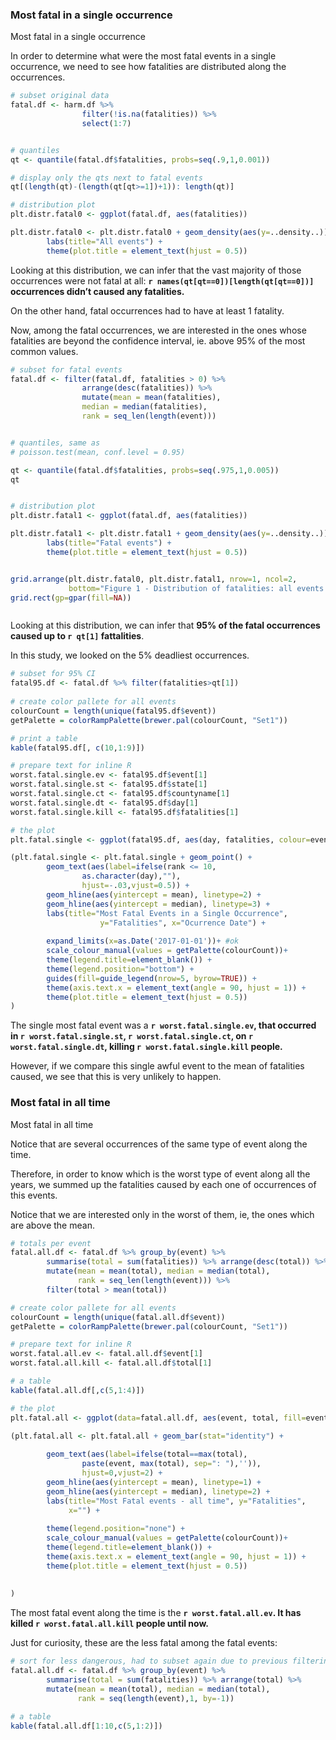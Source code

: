 ### Most fatal in a single occurrence

Most fatal in a single occurrence


In order to determine what were the most fatal events in a single occurrence, we need to see how fatalities are distributed along the occurrences.


```r
# subset original data
fatal.df <- harm.df %>% 
                filter(!is.na(fatalities)) %>%
                select(1:7)


# quantiles
qt <- quantile(fatal.df$fatalities, probs=seq(.9,1,0.001))

# display only the qts next to fatal events
qt[(length(qt)-(length(qt[qt>=1])+1)): length(qt)]

# distribution plot
plt.distr.fatal0 <- ggplot(fatal.df, aes(fatalities))

plt.distr.fatal0 <- plt.distr.fatal0 + geom_density(aes(y=..density..)) + xlim(0,.5) + 
        labs(title="All events") +
        theme(plot.title = element_text(hjust = 0.5))       

```             

Looking at this distribution, we can infer that the vast majority of those occurrences were not fatal at all: **`r names(qt[qt==0])[length(qt[qt==0])]` occurrences didn't caused any fatalities.**

On the other hand, fatal occurrences had to have at least 1 fatality.

Now, among the fatal occurrences, we are interested in the ones whose fatalities are beyond the confidence interval, ie. above 95% of the most common values. 



```r

# subset for fatal events
fatal.df <- filter(fatal.df, fatalities > 0) %>%
                arrange(desc(fatalities)) %>%
                mutate(mean = mean(fatalities), 
                median = median(fatalities),
                rank = seq_len(length(event)))


# quantiles, same as 
# poisson.test(mean, conf.level = 0.95)

qt <- quantile(fatal.df$fatalities, probs=seq(.975,1,0.005))
qt


# distribution plot
plt.distr.fatal1 <- ggplot(fatal.df, aes(fatalities))

plt.distr.fatal1 <- plt.distr.fatal1 + geom_density(aes(y=..density..)) + xlim(0,qt[1]) + 
        labs(title="Fatal events") +
        theme(plot.title = element_text(hjust = 0.5))


grid.arrange(plt.distr.fatal0, plt.distr.fatal1, nrow=1, ncol=2, 
             bottom="Figure 1 - Distribution of fatalities: all events VS fatal events")
grid.rect(gp=gpar(fill=NA))



```

Looking at this distribution, we can infer that **95% of the fatal occurrences caused up to `r qt[1]` fattalities**.

In this study, we looked on the 5% deadliest occurrences. 



```r
# subset for 95% CI
fatal95.df <- fatal.df %>% filter(fatalities>qt[1])
                
# create color pallete for all events
colourCount = length(unique(fatal95.df$event))
getPalette = colorRampPalette(brewer.pal(colourCount, "Set1"))

# print a table
kable(fatal95.df[, c(10,1:9)])

# prepare text for inline R
worst.fatal.single.ev <- fatal95.df$event[1]
worst.fatal.single.st <- fatal95.df$state[1]
worst.fatal.single.ct <- fatal95.df$countyname[1]
worst.fatal.single.dt <- fatal95.df$day[1]
worst.fatal.single.kill <- fatal95.df$fatalities[1]


```



```r
# the plot
plt.fatal.single <- ggplot(fatal95.df, aes(day, fatalities, colour=event))

(plt.fatal.single <- plt.fatal.single + geom_point() +
        geom_text(aes(label=ifelse(rank <= 10, 
                as.character(day),""),
                hjust=-.03,vjust=0.5)) +                
        geom_hline(aes(yintercept = mean), linetype=2) +
        geom_hline(aes(yintercept = median), linetype=3) +
        labs(title="Most Fatal Events in a Single Occurrence",
                    y="Fatalities", x="Ocurrence Date") +
    
        expand_limits(x=as.Date('2017-01-01'))+ #ok
        scale_colour_manual(values = getPalette(colourCount))+                
        theme(legend.title=element_blank()) +
        theme(legend.position="bottom") +
        guides(fill=guide_legend(nrow=5, byrow=TRUE)) +
        theme(axis.text.x = element_text(angle = 90, hjust = 1)) + 
        theme(plot.title = element_text(hjust = 0.5))                 
)  


```


The single most fatal event was a **`r worst.fatal.single.ev`, that occurred in `r worst.fatal.single.st`, `r worst.fatal.single.ct`, on `r worst.fatal.single.dt`, killing `r worst.fatal.single.kill` people. **

However, if we compare this single awful event to the mean of fatalities caused, we see that this is very unlikely to happen.



### Most fatal in all time
Most fatal in all time

Notice that are several occurrences of the same type of event along the time. 

Therefore, in order to know which is the worst type of event along all the years, we summed up the fatalities caused by each one of occurrences of this events. 

Notice that we are interested only in the worst of them, ie, the ones which are above the mean.




```r

# totals per event
fatal.all.df <- fatal.df %>% group_by(event) %>%
        summarise(total = sum(fatalities)) %>% arrange(desc(total)) %>% 
        mutate(mean = mean(total), median = median(total),
               rank = seq_len(length(event))) %>%
        filter(total > mean(total))

# create color pallete for all events
colourCount = length(unique(fatal.all.df$event))
getPalette = colorRampPalette(brewer.pal(colourCount, "Set1"))

# prepare text for inline R
worst.fatal.all.ev <- fatal.all.df$event[1]
worst.fatal.all.kill <- fatal.all.df$total[1]

# a table
kable(fatal.all.df[,c(5,1:4)])


```




```r

# the plot
plt.fatal.all <- ggplot(data=fatal.all.df, aes(event, total, fill=event))

(plt.fatal.all <- plt.fatal.all + geom_bar(stat="identity") +
     
        geom_text(aes(label=ifelse(total==max(total),
                paste(event, max(total), sep=": "),'')),
                hjust=0,vjust=2) +
        geom_hline(aes(yintercept = mean), linetype=1) +
        geom_hline(aes(yintercept = median), linetype=2) +
        labs(title="Most Fatal events - all time", y="Fatalities",
             x="") + 
                
        theme(legend.position="none") +        
        scale_colour_manual(values = getPalette(colourCount))+                
        theme(legend.title=element_blank()) +
        theme(axis.text.x = element_text(angle = 90, hjust = 1)) + 
        theme(plot.title = element_text(hjust = 0.5))                 
                
                
)  

```


The most fatal event along the time is the **`r worst.fatal.all.ev`. It has killed `r worst.fatal.all.kill` people until now. **


Just for curiosity, these are the less fatal among the fatal events:

```r
# sort for less dangerous, had to subset again due to previous filtering
fatal.all.df <- fatal.df %>% group_by(event) %>%
        summarise(total = sum(fatalities)) %>% arrange(total) %>% 
        mutate(mean = mean(total), median = median(total),
               rank = seq(length(event),1, by=-1))

# a table
kable(fatal.all.df[1:10,c(5,1:2)])


```

